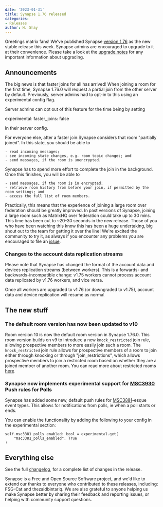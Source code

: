 ```yaml
---
date: '2023-01-31'
title: Synapse 1.76 released
categories:
- Releases
author: H. Shay
---
```


Greetings matrix fans! We've published Synapse [version 1.76](https://github.com/matrix-org/synapse/releases/tag/v1.76.0)
as the new stable release this week. Synapse admins are encouraged to upgrade
to it at their convenience. Please take a look at the [upgrade notes](https://github.com/matrix-org/synapse/blob/release-v1.76/docs/upgrade.md#faster-joins-are-enabled-by-default)
for any important information about upgrading.

## Announcements

The big news is that faster joins for all has arrived! When joining a room for the first time,
Synapse 1.76.0 will request a partial join from the other server by default. Previously, server admins
had to opt-in to this using an experimental config flag.

Server admins can opt out of this feature for the time being by setting

experimental:
    faster_joins: false

in their server config.

For everyone else, after a faster join Synapse considers that room "partially joined". In this state, you should be able to

    - read incoming messages;
    - see incoming state changes, e.g. room topic changes; and
    - send messages, if the room is unencrypted.

Synapse has to spend more effort to complete the join in the background. Once this finishes, you will be able to

    - send messages, if the room is in encrypted;
    - retrieve room history from before your join, if permitted by the room settings; and
    - access the full list of room members.

Practically, this means that the experience of joining a large room over federation should be greatly improved. In past
versions of Synapse, joining a large room such as MatrixHQ over federation could take up to 30 mins. This time has been
cut to ~20-30 seconds in the new release. Those of you who have been watching this know this has been a huge undertaking,
big shout out to the team for getting it over the line! We're excited the community to try it, as always if you encounter
any problems you are encouraged to file an [issue](https://github.com/matrix-org/synapse/issues).


### Changes to the account data replication streams

Please note that Synapse has changed the format of the account data and devices replication streams (between workers).
This is a forwards- and backwards-incompatible change: v1.75 workers cannot process account data replicated by v1.76
workers, and vice versa.

Once all workers are upgraded to v1.76 (or downgraded to v1.75), account data and device replication will resume as normal.


## The new stuff

### The default room version has now been updated to v10

Room version 10 is now the default room version in Synapse 1.76.0. This room version builds on v9 to introduce a new
`knock_restricted` join rule, allowing prospective members to more easily join such a room. The `knock_restricted` join
rule allows for prospective members of a room to join either through knocking or through "join_restrictions", which allows
prospective members to join a restricted room based on whether they are a joined member of another room. You can read more
about restricted rooms [here](https://spec.matrix.org/v1.5/client-server-api/#restricted-rooms).


### Synapse now implements experimental support for [MSC3930](https://github.com/matrix-org/matrix-spec-proposals/pull/3930) Push rules for Polls

Synapse has added some new, default push rules for [MSC3881](https://github.com/matrix-org/matrix-spec-proposals/pull/3381)-esque event types.
This allows for notifications from polls, ie when a poll starts or ends.

You can enable the functionality by adding the following to your config in the experimental section:

```
self.msc3381_polls_enabled: bool = experimental.get(
    "msc3381_polls_enabled", True
)
```

## Everything else

See the full [changelog](https://github.com/matrix-org/synapse/releases/tag/v1.76.0), for a
complete list of changes in the release.

Synapse is a Free and Open Source Software project, and we'd like to extend our
thanks to everyone who contributed to these releases, including: FSG-Cat and thezaidbintariq.
We are also grateful to anyone helping us make Synapse better by sharing their
feedback and reporting issues, or helping with community support questions.
